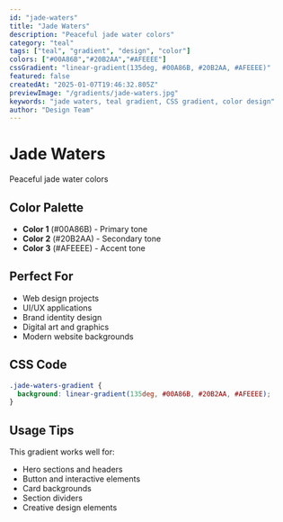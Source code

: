 ```yaml
---
id: "jade-waters"
title: "Jade Waters"
description: "Peaceful jade water colors"
category: "teal"
tags: ["teal", "gradient", "design", "color"]
colors: ["#00A86B","#20B2AA","#AFEEEE"]
cssGradient: "linear-gradient(135deg, #00A86B, #20B2AA, #AFEEEE)"
featured: false
createdAt: "2025-01-07T19:46:32.805Z"
previewImage: "/gradients/jade-waters.jpg"
keywords: "jade waters, teal gradient, CSS gradient, color design"
author: "Design Team"
---
```


# Jade Waters

Peaceful jade water colors

## Color Palette

- **Color 1** (#00A86B) - Primary tone
- **Color 2** (#20B2AA) - Secondary tone
- **Color 3** (#AFEEEE) - Accent tone

## Perfect For

- Web design projects
- UI/UX applications
- Brand identity design
- Digital art and graphics
- Modern website backgrounds

## CSS Code

```css
.jade-waters-gradient {
  background: linear-gradient(135deg, #00A86B, #20B2AA, #AFEEEE);
}
```

## Usage Tips

This gradient works well for:
- Hero sections and headers
- Button and interactive elements
- Card backgrounds
- Section dividers
- Creative design elements

